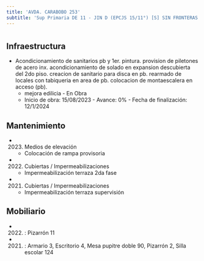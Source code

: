 ```yaml
---
title: 'AVDA. CARABOBO 253'
subtitle: 'Sup Primaria DE 11 - JIN D (EPCJS 15/11°) [S] SIN FRONTERAS - EPA N° 15 REPUBLICA ORIENTAL DEL URUGUAY - EPC N° 15 REPUBLICA ORIENTAL DEL URUGUAY'
---
```


#
## Infraestructura

* Acondicionamiento de sanitarios pb y 1er. pintura. provision de piletones de acero inx. acondicionamiento de solado en expansion descubierta del 2do piso. creacion de sanitario para disca en pb. rearmado de locales con tabiqueria en area de  pb. colocacion de montaescalera en acceso (pb). 
    + mejora edilicia - En Obra 
    + Inicio de obra: 15/08/2023 - Avance: 0% - Fecha de finalización: 12/1/2024 






## Mantenimiento

*  (2023) Medios de elevación 
    + Colocación de rampa provisoria

*  (2022) Cubiertas / Impermeabilizaciones 
    + Impermeabilización terraza 2da fase

*  (2021) Cubiertas / Impermeabilizaciones 
    + Impermeabilización terraza supervisión





## Mobiliario

*  (2022) : Pizarrón 11 

*  (2021) : Armario 3, Escritorio 4, Mesa pupitre doble 90, Pizarrón 2, Silla escolar 124 



